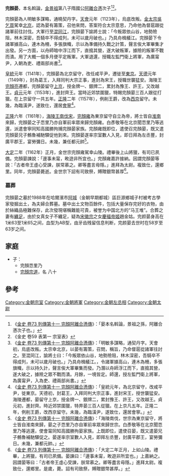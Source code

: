 '''完顏晏'''{{BD|？||1162年|catIdx=W}}，本名斡論，[[金景祖|金景祖]]第八子隋國公[[完顏阿離合懣|阿離合懣]]次子<ref>《[[S:金史/卷73|金史 卷73 列傳第十一 完顏阿離合懣傳]]》：「晏本名斡論，景祖之孫，阿離合懣次子也。」</ref><ref>《金史 卷59 表第一 宗室表》</ref>。

完顏晏為人明敏多謀略，通曉契丹字。[[天會_(金朝)|天會]]元年（1123年），烏底改叛。[[金太宗|金太宗]][[吳乞買|吳乞買]]駕幸[[北京|北京]]，認為晏有籌策，召他來問，答案符合太宗意思，乃命他為督扈跟從諸軍前往討伐。大軍行至[[混同江|混同江]]，完顏晏下諭將士說：「今叛眾依山谷，地勢險阻，林木深密，吾騎卒不得成列，未可以歲月破也。」乃具舟楫艤江。完顏晏下令諸軍據高山，連木為柵，多張旗幟，示以為準備持久戰之計策，聲言俟大軍畢集才出發。另一方面，以舟師暗中浮江而下，直搗其營，遂大破叛軍，據險的叛軍不戰而潰。用了大概一個多月便平定叛軍。大軍退還，授職左監門衛上將軍，為廣甯尹，入朝為吏、禮兩部尚書<ref>《[[S:金史/卷73|金史 卷73 列傳第十一 完顏阿離合懣傳]]》：「明敏多謀略，通契丹字。天會初，烏底改叛。太宗幸北京，以晏有籌策，召問，稱旨，乃命督扈從諸軍往討之。至混同江，諭將士曰：「今叛眾依山谷，地勢險阻，林木深密，吾騎卒不得成列，未可以歲月破也。」乃具舟楫艤江。，令諸軍據高山，連木為柵，多張旗幟，示以持久計，聲言俟大軍畢集而發。乃潛以舟師浮江而下，直搗其營，遂大破之，據險之眾不戰而潰。月餘，一境皆定。師還，授左監門衛上將軍，為廣甯尹，入為吏、禮兩部尚書。」</ref>。

[[皇統|皇統]]元年（1141年），完顏晏為北京留守，改任咸平尹，遷徙至[[遼陽府|東京]]。[[天德_(金朝)|天德]]元年（1149年），封為葛王，入拜同判大宗正事，進封為宋王，授職世襲猛安。海陵王[[完顏亮|完顏亮]]遷都，完顏晏留守[[會寧府|上京]]，授金牌一、銀牌二，累封為豫王、許王，又改越王。[[貞元_(金朝)|貞元]]元年（1153年），進封齊王。當時近郊禁圍獵，特賜完顏晏三百人跟從打獵。在上京留守一共五年。[[正隆|正隆]]二年（1157年），例削王爵，改為[[大同府|西京]]留守。未幾，為臨潢尹，遂致仕，還居[[會寧|會寧]]<ref>《[[S:金史/卷73|金史 卷73 列傳第十一 完顏阿離合懣傳]]》：「皇統元年，為北京留守，改咸平尹，徙東京。天德初，封葛王，入拜同判大宗正事，進封宋王，授世襲猛安。海陵遷都，晏留守上京，授金牌一、銀牌二，累封豫王、許王，又改越王。貞元初，進封齊。時近郊禁圍獵，特畀晏三百人從獵。在上京凡五年。正隆二年，例削王爵，改西京留守。未幾，為臨潢尹，遂致仕，還居會寧。」</ref>。

[[正隆|正隆]]六年（1161年），[[采石之戰_(1161年)|海陵王南伐宋]]，[[完顏雍|完顏雍]]為東京留守自立為帝，將士皆自[[淮南|淮南]]來歸，完顏晏之子恧里乃亦自軍前率眾來歸完顏雍。白彥敬等在北京聞恧里乃等逃還，派遣會寧同知高國勝拘捕完顏晏家族。完顏雍既即位，遣使召完顏晏，既又遣完顏晏兄子鶻魯補馳驛促他到來。完顏晏遂率宗室數人入見，即日拜為左丞豐，封廣平郡王，宴勞彌日。未幾，兼任都元帥<ref>《[[S:金史/卷73|金史 卷73 列傳第十一 完顏阿離合懣傳]]》：「海陵南伐，世宗為東京留守，將士皆自淮南來歸，晏之子恧里乃亦自軍前率眾來歸世宗。白彥敬等在北京聞恧里乃等逃還，使會甯同知高國勝拘晏家族。上既即位，遣使召晏，既又遣晏兄子鶻魯補馳驛促之。晏遂率宗室數人入見，即拜左丞豐，封廣平郡王，宴勞彌日。未幾，兼都元帥。」</ref>。

[[大定_(金朝)|大定]]二年（1162年）正月，金世宗完顏雍駕幸山陵。禮畢後上山將獵，有司已夙備。完顏晏諫說：「邊事未甯，畋遊非所宜也。」完顏雍嘉許接納。因謂完顏晏等說：「古者帝王虛心受諫，朕常慕之。卿等盡言毋隱。」進拜為太尉。複致仕，還鄉里。同年，完顏晏薨逝。金世宗下詔有司致祭，賻贈銀幣甚厚<ref>《[[S:金史/卷73|金史 卷73 列傳第十一 完顏阿離合懣傳]]》：「大定二年正月，上如山陵。禮畢，上將獵，有司已夙備。晏諫曰：「邊事未甯，畋遊非所宜也。」上嘉納之。因謂晏等曰：「古者帝王虛心受諫，朕常慕之。卿等盡言毋隱。」進拜太尉。複致仕，還鄉里。是歲，薨。詔有司致祭，賻贈銀幣甚厚。」</ref>。

===墓葬===
完顏晏之墓於1988年在哈爾濱市[[阿城|阿城]]（金朝早期都城）區巨源鄉城子村被考古學家發掘出土，為夫婦合葬墓。墓中出土文物百餘件，包括大量保存完好的衣物，由於絲織品極難保存，此次發現堪稱難能可貴，被誉为中国北方的“马王堆”。合葬之妻有[[纏足|纏足]]，由於女真女子不纏足，疑為[[宋徽宗|宋徽宗]]之女[[慶福帝姬|慶福帝姬]]趙金姑。完颜晏身高在1米63至1米65之间，血型为AB型，由牙齿残留信息判断，完颜晏去世时在58岁至63岁之间。

==家庭==
*子：
**完顏恧里乃
**[[完顏宗道|完顏宗道]]，名 八十	

==參考==
{{reflist|2}}

[[Category:金朝宗室|Category:金朝宗室]]
[[Category:金朝將軍|Category:金朝將軍]]
[[Category:金朝左丞相|Category:金朝左丞相]]
[[Category:金朝太尉|Category:金朝太尉]]